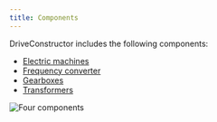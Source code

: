 ```yaml
---
title: Components
---
```


DriveConstructor includes the following components:

- [Electric machines](/docs/textbook/components/electric-machines)
- [Frequency converter](/docs/textbook/components/frequency-converters)
- [Gearboxes](/docs/textbook/components/gearboxes)
- [Transformers](/docs/textbook/components/transformers)

![Four components](./images/four-components.png)
